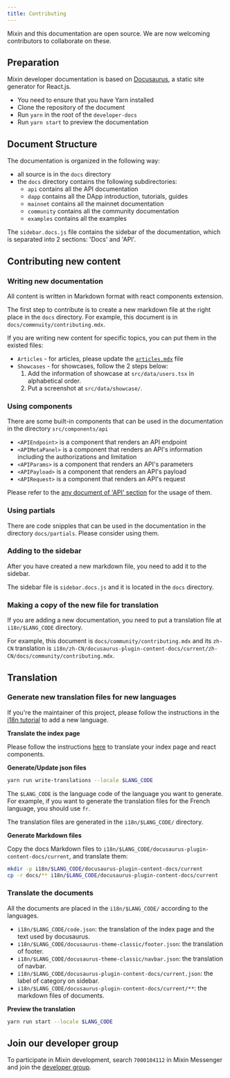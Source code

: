 ```yaml
---
title: Contributing
---
```


Mixin and this documentation are open source. We are now welcoming contributors to collaborate on these.

## Preparation

Mixin developer documentation is based on [Docusaurus](https://docusaurus.io/docs/en/latest/), a static site generator for React.js.

- You need to ensure that you have Yarn installed
- Clone the repository of the document
- Run `yarn` in the root of the `developer-docs`
- Run `yarn start` to preview the documentation

## Document Structure

The documentation is organized in the following way:

- all source is in the `docs` directory
- the `docs` directory contains the following subdirectories:
  - `api` contains all the API documentation
  - `dapp` contains all the DApp introduction, tutorials, guides
  - `mainnet` contains all the mainnet documentation
  - `community` contains all the community documentation
  - `examples` contains all the examples

The `sidebar.docs.js` file contains the sidebar of the documentation, which is separated into 2 sections: 'Docs' and 'API'.

## Contributing new content

### Writing new documentation

All content is written in Markdown format with react components extension.

The first step to contribute is to create a new markdown file at the right place in the `docs` directory.
For example, this document is in `docs/commnuity/contributing.mdx`.

If you are writing new content for specific topics, you can put them in the existed files:

- `Articles` - for articles, please update the [`articles.mdx`](./articles) file
- `Showcases` - for showcases, follow the 2 steps below:
  1. Add the information of showcase at `src/data/users.tsx` in alphabetical order.
  2. Put a screenshot at `src/data/showcase/`.

### Using components

There are some built-in components that can be used in the documentation in the directory `src/components/api`

- `<APIEndpoint>` is a component that renders an API endpoint
- `<APIMetaPanel>` is a component that renders an API's information including the authorizations and limitation
- `<APIParams>` is a component that renders an API's parameters
- `<APIPayload>` is a component that renders an API's payload
- `<APIRequest>` is a component that renders an API's request

Please refer to the [any document of 'API' section](/api/guide) for the usage of them.

### Using partials

There are code snipples that can be used in the documentation in the directory `docs/partials`. Please consider using them.

### Adding to the sidebar

After you have created a new markdown file, you need to add it to the sidebar.

The sidebar file is `sidebar.docs.js` and it is located in the `docs` directory.

### Making a copy of the new file for translation

If you are adding a new documentation, you need to put a translation file at `i18n/$LANG_CODE` directory.

For example, this document is `docs/community/contributing.mdx` and its `zh-CN` translation is `i18n/zh-CN/docusaurus-plugin-content-docs/current/zh-CN/docs/community/contributing.mdx`.

## Translation

### Generate new translation files for new languages

If you're the maintainer of this project, please follow the instructions in the [i18n tutorial](https://docusaurus.io/docs/i18n/tutorial) to add a new language.

**Translate the index page**

Please follow the instructions [here](https://docusaurus.io/docs/i18n/tutorial#use-the-translation-apis) to translate your index page and react components.

**Generate/Update json files**

```bash
yarn run write-translations --locale $LANG_CODE
```

The `$LANG_CODE` is the language code of the language you want to generate. For example, if you want to generate the translation files for the French language, you should use `fr`.

The translation files are generated in the `i18n/$LANG_CODE/` directory.

**Generate Markdown files**

Copy the docs Markdown files to `i18n/$LANG_CODE/docusaurus-plugin-content-docs/current`, and translate them:

```bash
mkdir -p i18n/$LANG_CODE/docusaurus-plugin-content-docs/current
cp -r docs/** i18n/$LANG_CODE/docusaurus-plugin-content-docs/current
```

### Translate the documents

All the documents are placed in the `i18n/$LANG_CODE/` according to the languages.

- `i18n/$LANG_CODE/code.json`: the translation of the index page and the text used by docusaurus.
- `i18n/$LANG_CODE/docusaurus-theme-classic/footer.json`: the translation of footer.
- `i18n/$LANG_CODE/docusaurus-theme-classic/navbar.json`: the translation of navbar.
- `i18n/$LANG_CODE/docusaurus-plugin-content-docs/current.json`: the label of category on sidebar.
- `i18n/$LANG_CODE/docusaurus-plugin-content-docs/current/**`: the markdown files of documents.

**Preview the translation**

```bash
yarn run start --locale $LANG_CODE
```

## Join our developer group

To participate in Mixin development, search `7000104112` in Mixin Messenger and join the [developer group](https://supergroup.mixin.fan/#/7000104112/home).
